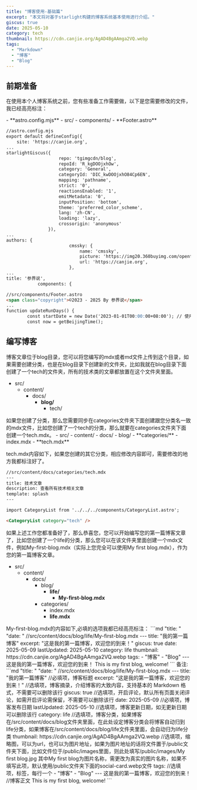 ```yaml
---
title: "博客使用-基础篇"
excerpt: "本文将对基于starlight构建的博客系统基本使用进行介绍。"
giscus: true
date: 2025-05-10
category: tech
thumbnail: https://cdn.canjie.org/AgAD4BgAAmga2VQ.webp
tags:
  - "Markdown"
  - "博客"
  - "Blog"
---
```



## 前期准备
在使用本个人博客系统之前，您有些准备工作需要做，以下是您需要修改的文件，我已经高亮标注：

<FileTree>
- **astro.config.mjs**
- src/
  - components/
    - **Footer.astro**
</FileTree>

```md "canjie.org" "tgimgcdn/blog" "R_kgDOOjxhOw" "General" "DIC_kwDOOjxhO84Cp6EN" "cmssky" "https://img20.360buyimg.com/openfeedback/jfs/t1/297564/4/2943/9987/6816f2f6Ff7a97a86/37decef475f8f719.jpg" "参界说" 
//astro.config.mjs 
export default defineConfig({
	site: 'https://canjie.org',
...
starlightGiscus({
					repo: 'tgimgcdn/blog',
					repoId: 'R_kgDOOjxhOw',
					category: 'General',
					categoryId: 'DIC_kwDOOjxhO84Cp6EN',
					mapping: 'pathname',
					strict: '0',
					reactionsEnabled: '1',
					emitMetadata: '0',
					inputPosition: 'bottom',
					theme: 'preferred_color_scheme',
					lang: 'zh-CN',
					loading: 'lazy',
					crossorigin: 'anonymous'
				}),
...
authors: {
						cmssky: {
							name: 'cmssky',
							picture: 'https://img20.360buyimg.com/openfeedback/jfs/t1/297564/4/2943/9987/6816f2f6Ff7a97a86/37decef475f8f719.jpg',
							url: 'https://canjie.org',
						},
...
title: '参界说',
			components: {
```

```md "参界说" "2023-01-01"
//src/components/Footer.astro
<span class="copyright">©2023 - 2025 By 参界说</span>
...
function updateRunDays() {
        const startDate = new Date('2023-01-01T00:00:00+08:00'); // 使用北京时间
        const now = getBeijingTime();
```

## 编写博客
博客文章位于blog目录，您可以将您编写的mdx或者md文件上传到这个目录，如果需要创建分类，也是在blog目录下创建新的文件夹，比如我就在blog目录下面创建了一个tech的文件夹，所有的技术类的文章都放置在这个文件夹里面。
<FileTree>
- src/
  - content/
    - docs/
      - **blog/**
        - tech/
</FileTree>
如果您创建了分类，那么您需要同步在categories文件夹下面创建跟您分类名一致的mdx文件，比如您创建了一个tech的分类，那么就要在categories文件夹下面创建一个tech.mdx。
<FileTree>
- src/
  - content/
    - docs/
      - blog/
      - **categories/**
        - index.mdx
        - **tech.mdx**
</FileTree>

tech.mdx内容如下，如果您创建的其它分类，相应修改内容即可，需要修改的地方我都标注好了。
```md "技术" "tech"
//src/content/docs/categories/tech.mdx
---
title: 技术文章
description: 查看所有技术相关文章
template: splash
---

import CategoryList from '../../../components/CategoryList.astro';

<CategoryList category="tech" /> 
```
如果上述工作您都准备好了，那么恭喜您，您可以开始编写您的第一篇博客文章了，比如您创建了一个life的分类，那么您可以在该文件夹里面创建一个mdx文件，例如My-first-blog.mdx（实际上您完全可以使用My first blog.mdx），作为您的第一篇博客文章。
<FileTree>
- src/
  - content/
    - docs/
      - blog/
        - **life/**
          - **My-first-blog.mdx**
      - categories/
        - index.mdx
        - **life.mdx**
</FileTree>
My-first-blog.mdx的内容如下,必填的选项我都已经高亮标注：
```md "title: " "date: "
//src/content/docs/blog/life/My-first-blog.mdx
---
title: "我的第一篇博客" 
excerpt: "这是我的第一篇博客，欢迎您的到来！"
giscus: true
date: 2025-05-09
lastUpdated: 2025-05-10
category: life
thumbnail: https://cdn.canjie.org/AgAD4BgAAmga2VQ.webp
tags:
  - "博客"
  - "Blog"
---
这是我的第一篇博客，欢迎您的到来！
This is my first blog, welcome!
```
备注:
```md "title: " "date: "
//src/content/docs/blog/life/My-first-blog.mdx
---
title: "我的第一篇博客"                                           //必填项，博客标题
excerpt: "这是我的第一篇博客，欢迎您的到来！"                       //选填项，博客摘录，介绍博客的大致内容，支持基本的 Markdown 格式，不需要可以删除该行
giscus: true                                                     //选填项，开启评论，默认所有页面关闭评论，如需开启评论需保留，不需要可以删除该行
date: 2025-05-09                                                 //必填项，博客发布日期
lastUpdated: 2025-05-10                                          //选填项，博客更新日期，如无更新日期可以删除该行
category: life                                                   //选填项，博客分类，如果博客在/src/content/docs/blog文件夹里面，在此处设定博客分类会将博客自动归到life分类，如果博客在/src/content/docs/blog/life文件夹里面，会自动归为life分类
thumbnail: https://cdn.canjie.org/AgAD4BgAAmga2VQ.webp           //选填项，缩略图，可以为url，也可以为图片地址，如果为图片地址的话将文件置于/public文件夹下面，比如文件位于/public/images里面，则此处填写/public/images/My first blog.jpg 其中My first blog为图片名称，需更改为真实的图片名称，如果不填写此项，默认使用/public文件夹下面的social-card.webp文件
tags:                                                            //选填项，标签，每行一个
  - "博客"
  - "Blog"
---
这是我的第一篇博客，欢迎您的到来！                                  //博客正文
This is my first blog, welcome!
```
